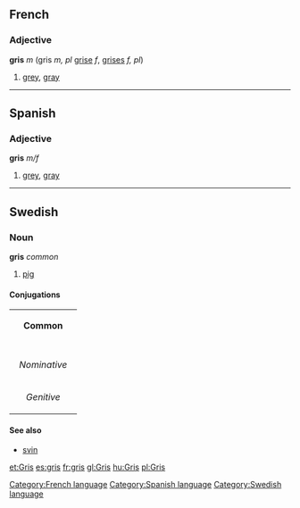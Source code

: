 ==French==
[[Category:French language]]
===Adjective===
'''gris''' ''m'' (gris ''m, pl'' [[grise]] ''f'', [[grises]] ''f, pl'')

# [[grey]], [[gray]]

----
==Spanish==
[[Category:Spanish language]]
===Adjective===
'''gris''' ''m/f''

# [[grey]], [[gray]]
----
==Swedish==
[[Category:Swedish language]]
===Noun===
'''gris''' ''common''

# [[pig]]

====Conjugations====
{| border=1 cellspacing=0 
| bgcolor=#FFFFF0 colspan=5 align=center | '''Common''' 
|- 
|- bgcolor=#FFFFF0 align=center 
! rowspan=2 | 
| colspan=2 width=105 | ''Singular'' 
| colspan=2 | ''Plural'' 
|- bgcolor=#FFFFF0 align=center 
| width=105 | ''Indefinite'' 
| width=105 | ''Definite'' 
| width=105 | ''Indefinite'' 
|  width=105 | ''Definite'' 
|- align=center 
| width=105 bgcolor=#FFFFF0 | ''Nominative'' 
| [[gris]] 
| [[grisen]] 
| [[grisar]] 
| [[grisarna]] 
|- align=center 
| width=105 bgcolor=#FFFFF0 | ''Genitive'' 
| [[griss]] 
| [[grisens]] 
| [[grisars]]
| [[grisarnas]]
|}

====See also====
*[[svin]]

[[et:Gris]]
[[es:gris]]
[[fr:gris]]
[[gl:Gris]]
[[hu:Gris]]
[[pl:Gris]]